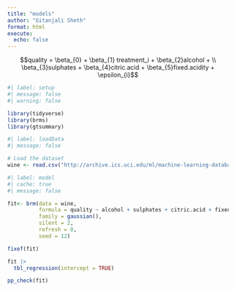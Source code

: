 ```yaml
---
title: "models"
author: "Gitanjali Sheth"
format: html
execute: 
  echo: false
---
```


$$quality = \beta_{0} + \beta_{1} treatment_i + \beta_{2}alcohol + \\
\beta_{3}sulphates + \beta_{4}citric.acid + \beta_{5}fixed.acidity + \epsilon_{i}$$



```r
#| label: setup
#| message: false
#| warning: false

library(tidyverse)
library(brms)
library(gtsummary)
```

```r
#| label: loadData
#| message: false

# Load the dataset
wine <- read.csv("http://archive.ics.uci.edu/ml/machine-learning-databases/wine-quality/winequality-red.csv", sep = ";")
```

```r
#| label: model
#| cache: true
#| message: false

fit<- brm(data = wine,
          formula = quality ~ alcohol + sulphates + citric.acid + fixed.acidity,
          family = gaussian(),
          silent = 2,
          refresh = 0,
          seed = 12)

fixef(fit)

fit |> 
  tbl_regression(intercept = TRUE)

pp_check(fit)
```

